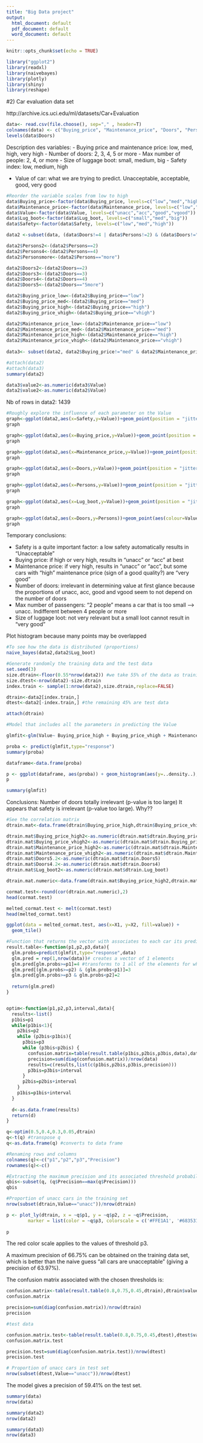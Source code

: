 ```yaml
---
title: "Big Data project"
output:
  html_document: default
  pdf_document: default
  word_document: default
---
```


```r
knitr::opts_chunk$set(echo = TRUE)
```


```r
library("ggplot2")
library(readxl)
library(naivebayes)
library(plotly)
library(shiny)
library(reshape)
```

#2) Car evaluation data set

http://archive.ics.uci.edu/ml/datasets/Car+Evaluation


```r
data<- read.csv(file.choose(), sep="," , header=T)
colnames(data) <- c("Buying_price", "Maintenance_price", "Doors", "Persons", "Lug_boot", "Safety","Value")
levels(data$Doors)

```

Description des variables: 
- Buying price and maintenance price: low, med, high, very high
- Number of doors: 2, 3, 4, 5 or more
- Max number of people: 2, 4, or more
- Size of luggage boot: small, medium, big
- Safety index: low, medium, high

- Value of car: what we are trying to predict. Unacceptable, acceptable, good, very good

```r
#Reorder the variable scales from low to high
data$Buying_price<-factor(data$Buying_price, levels=c("low","med","high","vhigh"))
data$Maintenance_price<-factor(data$Maintenance_price, levels=c("low","med","high","vhigh"))
data$Value<-factor(data$Value, levels=c("unacc","acc","good","vgood"))
data$Lug_boot<-factor(data$Lug_boot, levels=c("small","med","big"))
data$Safety<-factor(data$Safety, levels=c("low","med","high"))

data2 <-subset(data, (data$Doors!=4 | data$Persons!=2) & (data$Doors!="5more" | data$Persons!=2))

data2$Persons2<-(data2$Persons==2)
data2$Persons4<-(data2$Persons==4)
data2$Personsmore<-(data2$Persons=="more")

data2$Doors2<-(data2$Doors==2)
data2$Doors3<-(data2$Doors==3)
data2$Doors4<-(data2$Doors==4)
data2$Doors5<-(data2$Doors=="5more")

data2$Buying_price_low<-(data2$Buying_price=="low")
data2$Buying_price_med<-(data2$Buying_price=="med")
data2$Buying_price_high<-(data2$Buying_price=="high")
data2$Buying_price_vhigh<-(data2$Buying_price=="vhigh")

data2$Maintenance_price_low<-(data2$Maintenance_price=="low")
data2$Maintenance_price_med<-(data2$Maintenance_price=="med")
data2$Maintenance_price_high<-(data2$Maintenance_price=="high")
data2$Maintenance_price_vhigh<-(data2$Maintenance_price=="vhigh")
  
data3<- subset(data2, data2$Buying_price!="med" & data2$Maintenance_price!="med")

#attach(data2)
#attach(data3)
summary(data2)

data3$value2<-as.numeric(data3$Value)
data2$value2<-as.numeric(data2$Value)

```
Nb of rows in data2: 1439


```r
#Roughly explore the influence of each parameter on the Value
graph<-ggplot(data2,aes(x=Safety,y=Value))+geom_point(position = "jitter")
graph

graph<-ggplot(data2,aes(x=Buying_price,y=Value))+geom_point(position = "jitter")
graph

graph<-ggplot(data2,aes(x=Maintenance_price,y=Value))+geom_point(position = "jitter")
graph

graph<-ggplot(data2,aes(x=Doors,y=Value))+geom_point(position = "jitter")
graph

graph<-ggplot(data2,aes(x=Persons,y=Value))+geom_point(position = "jitter")
graph

graph<-ggplot(data2,aes(x=Lug_boot,y=Value))+geom_point(position = "jitter")
graph

graph<-ggplot(data2,aes(x=Doors,y=Persons))+geom_point(aes(colour=Value), position = "jitter")
graph
```
Temporary conclusions: 

- Safety is a quite important factor: a low safety automatically results in "Unacceptable"
- Buying price: if high or very high, results in "unacc" or "acc" at best
- Maintenance price: if very high, results in "unacc" or "acc", but some cars with "high" maintenance price (sign of a good quality?) are "very good"
- Number of doors: irrelevant in determining value at first glance because the proportions of unacc, acc, good and vgood seem to not depend on the number of doors
- Max number of passengers: "2 people" means a car that is too small --> unacc. Indifferent between 4 people or more
- Size of luggage loot: not very relevant but a small loot cannot result in "very good"


Plot histogram because many points may be overlapped

```r
#To see how the data is distributed (proportions)
naive_bayes(data2,data2$Lug_boot)
```

```r
#Generate randomly the training data and the test data
set.seed(3)
size.dtrain<-floor(0.55*nrow(data2)) #we take 55% of the data as training data
size.dtest<-nrow(data2)-size.dtrain
index.train <- sample(1:nrow(data2),size.dtrain,replace=FALSE) 

dtrain<-data2[index.train,]
dtest<-data2[-index.train,] #the remaining 45% are test data

attach(dtrain)
```


```r
#Model that includes all the parameters in predicting the Value

glmfit<-glm(Value~ Buying_price_high + Buying_price_vhigh + Maintenance_price_high + Maintenance_price_vhigh + Doors5+ Doors4 + Lug_boot, family=binomial,data=dtrain)

proba <- predict(glmfit,type="response")
summary(proba)

dataframe<-data.frame(proba)

p <- ggplot(dataframe, aes(proba)) + geom_histogram(aes(y=..density..), colour="black", fill="white") + geom_density(alpha=.2, fill="#FF6666")
p

summary(glmfit)

```
Conclusions: 
Number of doors totally irrelevant (p-value is too large)
It appears that safety is irrelevant (p-value too large). Why??

```r
#See the correlation matrix
dtrain.mat<-data.frame(dtrain$Buying_price_high,dtrain$Buying_price_vhigh,dtrain$Maintenance_price_high,dtrain$Maintenance_price_vhigh,dtrain$Doors5,dtrain$Doors4,dtrain$Lug_boot,dtrain$value2)

dtrain.mat$Buying_price_high2<-as.numeric(dtrain.mat$dtrain.Buying_price_high)
dtrain.mat$Buying_price_vhigh2<-as.numeric(dtrain.mat$dtrain.Buying_price_vhigh)
dtrain.mat$Maintenance_price_high2<-as.numeric(dtrain.mat$dtrain.Maintenance_price_high)
dtrain.mat$Maintenance_price_vhigh2<-as.numeric(dtrain.mat$dtrain.Maintenance_price_vhigh)
dtrain.mat$Doors5.2<-as.numeric(dtrain.mat$dtrain.Doors5)
dtrain.mat$Doors4.2<-as.numeric(dtrain.mat$dtrain.Doors4)
dtrain.mat$Lug_boot2<-as.numeric(dtrain.mat$dtrain.Lug_boot)

dtrain.mat.numeric<-data.frame(dtrain.mat$Buying_price_high2,dtrain.mat$Buying_price_vhigh2,dtrain.mat$Maintenance_price_high2,dtrain.mat$Maintenance_price_vhigh2,dtrain.mat$Doors5.2,dtrain.mat$Doors4.2,dtrain.mat$Lug_boot2,dtrain.mat$dtrain.value2)

cormat.test<-round(cor(dtrain.mat.numeric),2)
head(cormat.test)

melted_cormat.test <- melt(cormat.test)
head(melted_cormat.test)

ggplot(data = melted_cormat.test, aes(x=X1, y=X2, fill=value)) + 
  geom_tile()

```

```r

#Function that returns the vector with associates to each car its predicted Value, depending on the chosen thresholds for the probabilities
result.table<-function(p1,p2,p3,data){
  glm.probs=predict(glmfit,type="response",data)
  glm.pred = rep(1,nrow(data))# creates a vector of 1 elements 
  glm.pred[glm.probs>=p1]=4 #transforms to 1 all of the elements for which th e predicted
  glm.pred[(glm.probs>=p2) & (glm.probs<p1)]=3
  glm.pred[glm.probs>=p3 & glm.probs<p2]=2
  
  return(glm.pred)
}


optim<-function(p1,p2,p3,interval,data){
  results<-list()
  p1bis=p1
  while(p1bis<1){
    p2bis=p2
    while (p2bis<p1bis){
      p3bis=p3
      while (p3bis<p2bis) {
        confusion.matrix=table(result.table(p1bis,p2bis,p3bis,data),data$value2)
        precision=sum(diag(confusion.matrix))/nrow(data)
        results=c(results,list(c(p1bis,p2bis,p3bis,precision)))
        p3bis=p3bis+interval
      }
      p2bis=p2bis+interval
    }
    p1bis=p1bis+interval
  }
  
  d<-as.data.frame(results)
  return(d)
}

q<-optim(0.5,0.4,0.3,0.05,dtrain)
q<-t(q) #transpose q
q<-as.data.frame(q) #converts to data frame

#Renaming rows and columns
colnames(q)<-c("p1","p2","p3","Precision")
rownames(q)<-c()

#Extracting the maximum precision and its associated threshold probability
qbis<-subset(q, (q$Precision==max(q$Precision)))
qbis

#Proportion of unacc cars in the training set
nrow(subset(dtrain,Value=="unacc"))/nrow(dtrain)
```

```r
p <- plot_ly(dtrain, x = ~q$p1, y = ~q$p2, z = ~q$Precision,
        marker = list(color = ~q$p3, colorscale = c('#FFE1A1', '#683531'), showscale = TRUE))
         
p

```
The red color scale applies to the values of threshold p3.

A maximum precision of 66.75% can be obtained on the training data set, which is better than the naive guess "all cars are unacceptable" (giving a precision of 63.97%).

The confusion matrix associated with the chosen thresholds is:
```r
confusion.matrix<-table(result.table(0.8,0.75,0.45,dtrain),dtrain$value2)
confusion.matrix

precision=sum(diag(confusion.matrix))/nrow(dtrain)
precision

```


```r
#test data

confusion.matrix.test<-table(result.table(0.8,0.75,0.45,dtest),dtest$value2)
confusion.matrix.test

precision.test=sum(diag(confusion.matrix.test))/nrow(dtest)
precision.test

# Proportion of unacc cars in test set
nrow(subset(dtest,Value=="unacc"))/nrow(dtest)
```

The model gives a precision of 59.41% on the test set.


```r
summary(data)
nrow(data)

summary(data2)
nrow(data2)

summary(data3)
nrow(data3)
```

